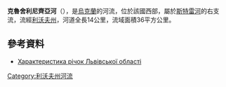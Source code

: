 '''克魯舍利尼齊亞河'''（{{lang-uk|Крушельниця}}），是[[烏克蘭|烏克蘭]]的河流，位於該國西部，屬於[[斯特雷河|斯特雷河]]的右支流，流經[[利沃夫州|利沃夫州]]，河道全長14公里，流域面積36平方公里。

==參考資料==
* [http://oblwodgosp.lviv.ua/files/pi4ku.doc Характеристика річок Львівської області]{{dead link|date=2017年11月 |bot=InternetArchiveBot |fix-attempted=yes }}

{{DEFAULTSORT:Крушельниця (річка)}}
[[Category:利沃夫州河流|Category:利沃夫州河流]]


{{Ukraine-river-stub}}